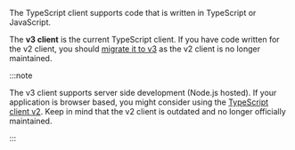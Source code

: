 The TypeScript client supports code that is written in TypeScript or JavaScript.

The **v3 client** is the current TypeScript client. If you have code written for the v2 client, you should [migrate it to v3](/weaviate/client-libraries/typescript/v2_v3_migration) as the v2 client is no longer maintained.

:::note

The v3 client supports server side development (Node.js hosted). If your application is browser based, you might consider using the [TypeScript client v2](/weaviate/client-libraries/typescript/typescript-v2). Keep in mind that the v2 client is outdated and no longer officially maintained. 

:::
